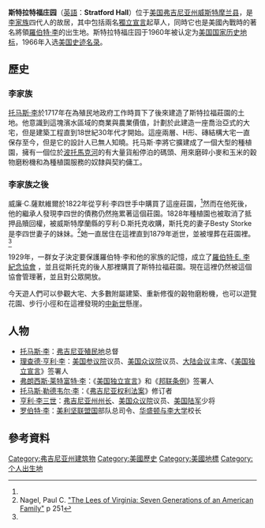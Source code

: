 {{擴充|time=2012-12-11}}
{{Infobox Settlement
| name = 斯特拉特福庄园<br/>Stratford Hall
| image_skyline = StratfordHallPlantationEastGarden.jpg
| imagesize = 250px
| image_caption = 
| image_flag = 
| image_shield = 
| pushpin_map = USA Virginia
| pushpin_label_position = bottom
| subdivision_type = 国家
| subdivision_name = {{USA}}
| subdivision_type1 = [[美国行政区划|州]]
| subdivision_name1 = [[弗吉尼亚州|弗吉尼亚州]]
| subdivision_type2 = [[弗吉尼亚州各县列表|县]]
| subdivision_name2 =  [[威斯特摩兰县_(弗吉尼亚州)|威斯特摩兰县]]
| elevation_m = 
| elevation_ft = 
| area_total_km2 = 
| population_as_of = 
| population_total = 
| population_density_km2 = 
| timezone = 
| utc_offset = 
| timezone_DST = 
| utc_offset_DST = 
| latd = 38
| latm = 9
| lats = 6
| latNS = N
| longd = 76
| longm = 50
| longs = 23
| longEW = W
| website =  
}}
'''斯特拉特福庄园'''（[[英語|英語]]：'''Stratford Hall'''）位于[[美国|美国]][[弗吉尼亚州|弗吉尼亚州]][[威斯特摩兰县_(弗吉尼亚州)|威斯特摩兰县]]，是[[李家族|李家族]]四代人的故居，其中包括兩名[[美國獨立宣言|獨立宣言]]起草人，同時它也是美國內戰時的著名將領[[羅伯特·李|羅伯特·李]]的出生地。斯特拉特福庄园于1960年被认定为[[美国国家历史地标|美国国家历史地标]]，1966年入选[[国家史迹名录|美国史迹名录]]。

==歷史==
===李家族===
[[托马斯·李_(弗吉尼亚殖民者)|托马斯·李]]於1717年在為殖民地政府工作時買下了後來建造了斯特拉福莊園的土地。他意識到這塊濱水區域的商業與農業價值，計劃於此建造一座喬治亞式的大宅，但是建築工程直到18世紀30年代才開始。這座兩層、H形、磚結構大宅一直保存至今，但是它的設計人已無人知曉。托马斯·李將它擴建成了一個大型的種植園，擁有一個位於[[波托馬克河|波托馬克河]]的有大量貨船停泊的碼頭、用來磨碎小麥和玉米的穀物磨粉機和為種植園服務的奴隸與契約傭工。
===李家族之後===
威廉·C.薩默維爾於1822年從亨利·李四世手中購買了這座莊園，<ref name="nagel251"/>然而在他死後，他的繼承人發現李四世的債務仍然拖累著這個莊園。1828年種植園也被取消了抵押品贖回權，被威斯特摩蘭縣的亨利·D.斯托克收購，斯托克的妻子Besty Storke是李四世妻子的妹妹。<ref name="nagel251">Nagel, Paul C. [http://books.google.com/books?id=UbyPlhZeKZIC&lpg=PP1&dq=lees%20of%20virginia&pg=PA215#v=onepage&f=false "The Lees of Virginia: Seven Generations of an American Family"] p 251</ref>她一直居住在這裡直到1879年逝世，並被埋葬在莊園裡。<ref name="nagel251"/>

1929年，一群女子決定要保護羅伯特·李和他的家族的記憶，成立了[https://web.archive.org/web/20110806020159/http://www.stratfordhall.org/learn/lees/rel_memorial_association.php 羅伯特·E. 李紀念協會] ，並且從斯托克的後人那裡購買了斯特拉福莊園。現在這裡仍然被這個協會管理著，並且對公眾開放。

今天遊人們可以參觀大宅、大多數附屬建築、重新修復的穀物磨粉機，也可以遊覽花園、步行小徑和在這裡發現的[[中新世|中新世]]懸崖。

==人物==
*[[托马斯·李_(弗吉尼亚殖民者)|托马斯·李]]：[[弗吉尼亚|弗吉尼亚殖民地]]总督
*[[理查德·亨利·李|理查德·亨利·李]]：[[美国参议院|美国参议院]]议员、[[美国众议院|美国众议院]]议员、[[大陆会议|大陆会议]]主席、《[[美国独立宣言|美国独立宣言]]》签署人
*[[弗朗西斯·莱特富特·李|弗朗西斯·莱特富特·李]]：《[[美国独立宣言|美国独立宣言]]》和《[[邦联条例|邦联条例]]》签署人
*[[托马斯·勒德韦尔·李|托马斯·勒德韦尔·李]]：《[[弗吉尼亚权利法案|弗吉尼亚权利法案]]》修订者
*[[亨利·李三世|亨利·李三世]]：[[弗吉尼亚州州长|弗吉尼亚州州长]]、[[美国众议院|美国众议院]]议员、[[美国陆军|美国陆军]]少将
*[[罗伯特·李|罗伯特·李]]：[[美利坚联盟国|美利坚联盟国]]部队总司令、[[华盛顿与李大学|华盛顿与李大学]]校长

==參考資料==
<references/>

[[Category:弗吉尼亚州建筑物|Category:弗吉尼亚州建筑物]]
[[Category:美國歷史|Category:美國歷史]]
[[Category:美國地標|Category:美國地標]]
[[Category:个人出生地|Category:个人出生地]]